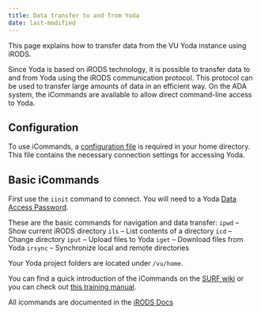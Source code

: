 ```yaml
---
title: Data transfer to and from Yoda
date: last-modified
---
```


This page explains how to transfer data from the VU Yoda instance using iRODS.

Since Yoda is based on iRODS technology, it is possible to transfer data to and from Yoda using the iRODS communication protocol. This protocol can be used to transfer large amounts of data in an efficient way. On the ADA system, the iCommands are available to allow direct command-line access to Yoda.

## Configuration
To use iCommands, a [configuration file](/manuals/yoda/yoda_data_transfer/yoda_using_icommands.qmd#configuration) is required in your home directory. This file contains the necessary connection settings for accessing Yoda.

## Basic iCommands
First use the `iinit` command to connect. You will need to a Yoda [Data Access Password](/manuals/yoda/yoda_data_transfer/yoda_dap.qmd). 

These are the basic commands for navigation and data transfer:
    `ipwd` – Show current iRODS directory
    `ils` – List contents of a directory
    `icd` – Change directory
    `iput` – Upload files to Yoda
    `iget` – Download files from Yoda
    `irsync` – Synchronize local and remote directories

Your Yoda project folders are located under `/vu/home`.

You can find a quick introduction of the iCommands on the [SURF wiki](https://servicedesk.surf.nl/wiki/spaces/WIKI/pages/19824798/Data+handling+in+Yoda+iRODS+using+iCommands#DatahandlinginYoda%2FiRODSusingiCommands-Createcollectionsandnavigate) or you can check out [this training manual](https://irods.org/uploads/2016/06/irods_beginner_training_2016.pdf).

All icommands are documented in the [iRODS Docs](https://docs.irods.org/4.3.0/icommands/user/)
